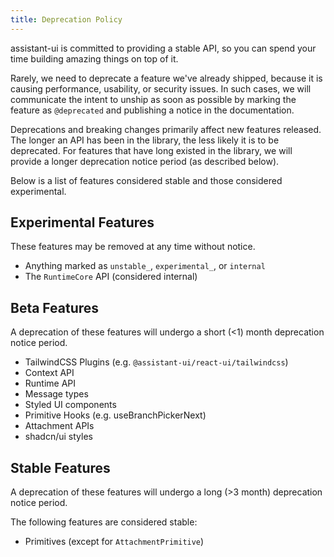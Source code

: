 ```yaml
---
title: Deprecation Policy
---
```


assistant-ui is committed to providing a stable API, so you can spend your time building amazing things on top of it.

Rarely, we need to deprecate a feature we've already shipped, because it is causing performance, usability, or security issues.
In such cases, we will communicate the intent to unship as soon as possible by marking the feature as `@deprecated` and publishing a notice in the documentation.

Deprecations and breaking changes primarily affect new features released. The longer an API has been in the library, the less likely it is to be deprecated.
For features that have long existed in the library, we will provide a longer deprecation notice period (as described below).

Below is a list of features considered stable and those considered experimental.

## Experimental Features

These features may be removed at any time without notice.

- Anything marked as `unstable_`, `experimental_`, or `internal`
- The `RuntimeCore` API (considered internal)

## Beta Features

A deprecation of these features will undergo a short (&lt;1) month deprecation notice period.

- TailwindCSS Plugins (e.g. `@assistant-ui/react-ui/tailwindcss`)
- Context API
- Runtime API
- Message types
- Styled UI components
- Primitive Hooks (e.g. useBranchPickerNext)
- Attachment APIs
- shadcn/ui styles

## Stable Features

A deprecation of these features will undergo a long (&gt;3 month) deprecation notice period.

The following features are considered stable:

- Primitives (except for `AttachmentPrimitive`)

